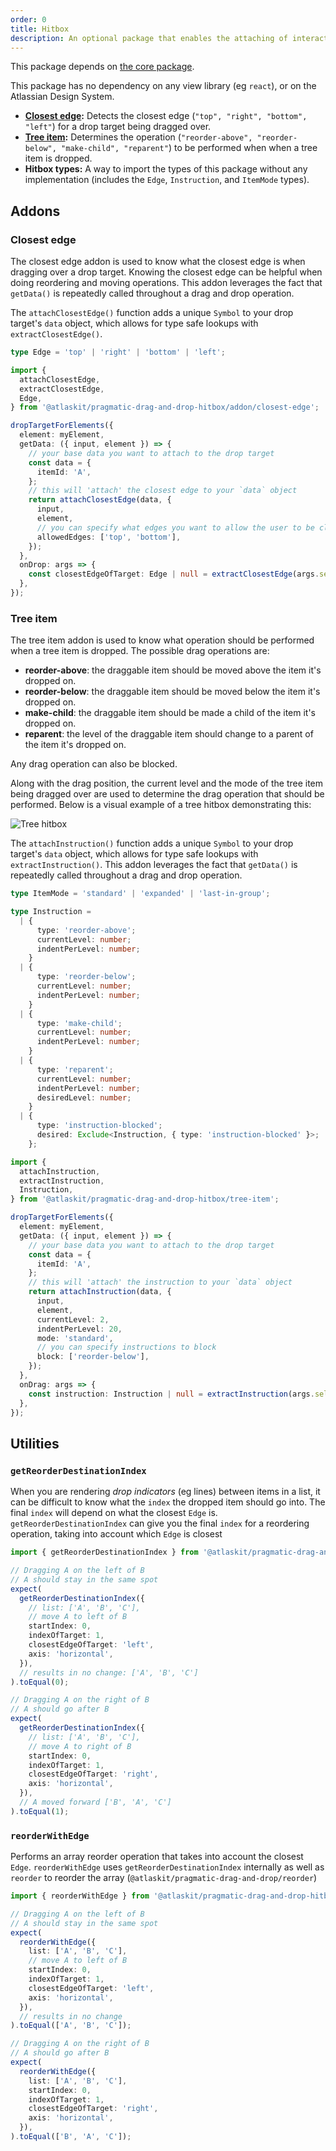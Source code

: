 ```yaml
---
order: 0
title: Hitbox
description: An optional package that enables the attaching of interaction information to a drop target.
---
```



<SectionMessage>

This package depends on [the core package](/components/pragmatic-drag-and-drop/core-package).

This package has no dependency on any view library (eg `react`), or on the Atlassian Design System.

</SectionMessage>

- **[Closest edge](#closest-edge):** Detects the closest edge (`"top", "right", "bottom", "left"`) for a drop target being dragged over.
- **[Tree item](#tree-item):** Determines the operation (`"reorder-above", "reorder-below", "make-child", "reparent"`) to be performed when when a tree item is dropped.
- **Hitbox types:** A way to import the types of this package without any implementation (includes the `Edge`, `Instruction`, and `ItemMode` types).

## Addons

### Closest edge

The closest edge addon is used to know what the closest edge is when dragging over a drop target. Knowing the closest edge can be helpful when doing reordering and moving operations. This addon leverages the fact that `getData()` is repeatedly called throughout a drag and drop operation.

The `attachClosestEdge()` function adds a unique `Symbol` to your drop target's `data` object, which allows for type safe lookups with `extractClosestEdge()`.

```ts
type Edge = 'top' | 'right' | 'bottom' | 'left';
```

```ts
import {
  attachClosestEdge,
  extractClosestEdge,
  Edge,
} from '@atlaskit/pragmatic-drag-and-drop-hitbox/addon/closest-edge';

dropTargetForElements({
  element: myElement,
  getData: ({ input, element }) => {
    // your base data you want to attach to the drop target
    const data = {
      itemId: 'A',
    };
    // this will 'attach' the closest edge to your `data` object
    return attachClosestEdge(data, {
      input,
      element,
      // you can specify what edges you want to allow the user to be closest to
      allowedEdges: ['top', 'bottom'],
    });
  },
  onDrop: args => {
    const closestEdgeOfTarget: Edge | null = extractClosestEdge(args.self.data);
  },
});
```

### Tree item

The tree item addon is used to know what operation should be performed when a tree item is dropped. The possible drag operations are:

- **reorder-above**: the draggable item should be moved above the item it's dropped on.
- **reorder-below**: the draggable item should be moved below the item it's dropped on.
- **make-child**: the draggable item should be made a child of the item it's dropped on.
- **reparent**: the level of the draggable item should change to a parent of the item it's dropped on.

Any drag operation can also be blocked.

Along with the drag position, the current level and the mode of the tree item being dragged over are used to determine the drag operation that should be performed. Below is a visual example of a tree hitbox demonstrating this:

<img src="images/tree-hitbox.jpg" alt="Tree hitbox" />

The `attachInstruction()` function adds a unique `Symbol` to your drop target's `data` object, which allows for type safe lookups with `extractInstruction()`. This addon leverages the fact that `getData()` is repeatedly called throughout a drag and drop operation.

```ts
type ItemMode = 'standard' | 'expanded' | 'last-in-group';
```

```ts
type Instruction =
  | {
      type: 'reorder-above';
      currentLevel: number;
      indentPerLevel: number;
    }
  | {
      type: 'reorder-below';
      currentLevel: number;
      indentPerLevel: number;
    }
  | {
      type: 'make-child';
      currentLevel: number;
      indentPerLevel: number;
    }
  | {
      type: 'reparent';
      currentLevel: number;
      indentPerLevel: number;
      desiredLevel: number;
    }
  | {
      type: 'instruction-blocked';
      desired: Exclude<Instruction, { type: 'instruction-blocked' }>;
    };
```

```ts
import {
  attachInstruction,
  extractInstruction,
  Instruction,
} from '@atlaskit/pragmatic-drag-and-drop-hitbox/tree-item';

dropTargetForElements({
  element: myElement,
  getData: ({ input, element }) => {
    // your base data you want to attach to the drop target
    const data = {
      itemId: 'A',
    };
    // this will 'attach' the instruction to your `data` object
    return attachInstruction(data, {
      input,
      element,
      currentLevel: 2,
      indentPerLevel: 20,
      mode: 'standard',
      // you can specify instructions to block
      block: ['reorder-below'],
    });
  },
  onDrag: args => {
    const instruction: Instruction | null = extractInstruction(args.self.data);
  },
});
```

## Utilities

### `getReorderDestinationIndex`

When you are rendering _drop indicators_ (eg lines) between items in a list, it can be difficult to know what the `index` the dropped item should go into. The final `index` will depend on what the closest `Edge` is. `getReorderDestinationIndex` can give you the final `index` for a reordering operation, taking into account which `Edge` is closest

```ts
import { getReorderDestinationIndex } from '@atlaskit/pragmatic-drag-and-drop-hitbox/util/get-reorder-destination-index';

// Dragging A on the left of B
// A should stay in the same spot
expect(
  getReorderDestinationIndex({
    // list: ['A', 'B', 'C'],
    // move A to left of B
    startIndex: 0,
    indexOfTarget: 1,
    closestEdgeOfTarget: 'left',
    axis: 'horizontal',
  }),
  // results in no change: ['A', 'B', 'C']
).toEqual(0);

// Dragging A on the right of B
// A should go after B
expect(
  getReorderDestinationIndex({
    // list: ['A', 'B', 'C'],
    // move A to right of B
    startIndex: 0,
    indexOfTarget: 1,
    closestEdgeOfTarget: 'right',
    axis: 'horizontal',
  }),
  // A moved forward ['B', 'A', 'C']
).toEqual(1);
```

### `reorderWithEdge`

Performs an array reorder operation that takes into account the closest `Edge`. `reorderWithEdge` uses `getReorderDestinationIndex` internally as well as `reorder` to reorder the array (`@atlaskit/pragmatic-drag-and-drop/reorder`)

```ts
import { reorderWithEdge } from '@atlaskit/pragmatic-drag-and-drop-hitbox/util/reorder-with-edge';

// Dragging A on the left of B
// A should stay in the same spot
expect(
  reorderWithEdge({
    list: ['A', 'B', 'C'],
    // move A to left of B
    startIndex: 0,
    indexOfTarget: 1,
    closestEdgeOfTarget: 'left',
    axis: 'horizontal',
  }),
  // results in no change
).toEqual(['A', 'B', 'C']);

// Dragging A on the right of B
// A should go after B
expect(
  reorderWithEdge({
    list: ['A', 'B', 'C'],
    startIndex: 0,
    indexOfTarget: 1,
    closestEdgeOfTarget: 'right',
    axis: 'horizontal',
  }),
).toEqual(['B', 'A', 'C']);
```
